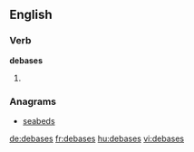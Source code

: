 
==English==

===Verb===
'''debases'''

# {{third-person singular of|debase}}

===Anagrams===
* [[seabeds#English|seabeds]]

[[de:debases]]
[[fr:debases]]
[[hu:debases]]
[[vi:debases]]